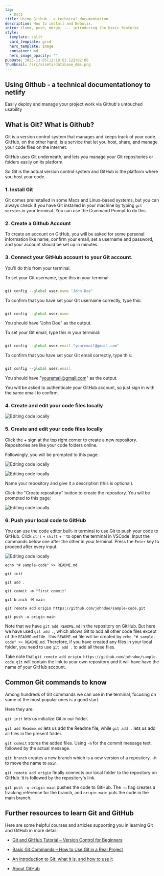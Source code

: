 ```yaml
---
tag:
  - Docs
title: Using Github - a technical documentation
description: How to install and Nebulix.
intro: clone, push, merge, ... introducing the basic features
style:
  template: split
  card_template: grid
  hero_template: image
  container: md
  hero_image_opacity: ""
pubDate: 2023-11-05T12:18:03.122+02:00
thumbnail: /src/assets/database_dms.png
---
```


## Using Github - a technical documentationoy to netlify

Easily deploy and manage your project work via Github's untouched usability

## What is Git? What is Github?

Git is a version control system that manages and keeps track of your code. GitHub, on the other hand, is a service that let you host, share, and manage your code files on the internet.

GitHub uses Git underneath, and lets you manage your Git repositories or folders easily on its platform.

So Git is the actual version control system and GitHub is the platform where you host your code.

### 1. Install Git

Git comes preinstalled in some Macs and Linux-based systems, but you can always check if you have Git installed in your machine by typing `git version` in your terminal. You can use the Command Prompt to do this.



### 2. Create a Github Account

To create an account on GitHub, you will be asked for some personal information like name, confirm your email, set a username and password, and your account should be set up in minutes.

### 3. Connect your GitHub account to your Git account.

You'll do this from your terminal.

To set your Git username, type this in your terminal:

```javascript

git config --global user.name "John Doe"

```

To confirm that you have set your Git username correctly, type this:

```javascript

git config --global user.name

```
You should have "John Doe" as the output.

To set your Git email, type this in your terminal:

```javascript

git config --global user.email "youremail@gmail.com"

```
To confirm that you have set your Git email correctly, type this:

```javascript

git config --global user.email

```
You should have "youremail@gmail.com" as the output.

You will be asked to authenticate your GitHub account, so just sign in with the same email to confirm.

### 4. Create and edit your code files locally

![Editing code locally](/src/assets/github_article_step4.png)

### 5. Create and edit your code files locally


Click the + sign at the top right corner to create a new repository. Repositories are like your code folders online.

Followingly, you will be prompted to this page:

![Editing code locally](/src/assets/github_article_step5_1.png)

![Editing code locally](/src/assets/github_article_step5_2.png)

Name your repository and give it a description (this is optional).

Click the "Create repository" button to create the repository. You will be prompted to this page:

![Editing code locally](/src/assets/github_article_step6.png)

### 6. Push your local code to GitHub
You can use the code editor built-in terminal to use Git to push your code to GitHub. Click `ctrl` + `shift` + `'` to open the terminal in VSCode. Input the commands below one after the other in your terminal. Press the `Enter` key to proceed after every input.

![Editing code locally](/src/assets/github_article_step6_2.png)

`echo "# sample-code" >> README.md`

`git init`

`git add .`

`git commit -m "first commit"`

`git branch -M main`

`git remote add origin https://github.com/johndoe/sample-code.git`

`git push -u origin main`

Note that we have `git add README.md` in the repository on GitHub. But here we have used `git add .`, which allows Git to add all other code files except of the `README.md` file.  This `README.md` file will be created by `echo "# sample-code" >> README.md`. Therefore, if you have created any files in your local folder, you need to use `git add .` to add all these files.

Take note that `git remote add origin https://github.com/johndoe/sample-code.git` will contain the link to your own repository and it will have have the name of your GitHub account.



## Common Git commands to know

Among hundreds of Git commands we can use in the terminal, focusing on some of the most popular ones is a good start.

Here they are:

`git init` lets us initialize Git in our folder.

`git add Readme.md` lets us add the Readme file, while `git add .` lets us add all files in the present folder.

`git commit` stores the added files. Using `-m` for the commit message text, followed by the actual message.

`git branch` creates a new branch which is a new version of a repository. `-M` to move the name to `main`.

`git remote add origin` finally connects our local folder to the repository on GitHub. It is followed by the repository's link.

`git push -u origin main` pushes the code to GitHub. The `-u` flag creates a tracking reference for the branch, and `origin main` puts the code in the main branch.


## Further resources to learn Git and GitHub

Here are some helpful courses and articles supporting you in learning Git and GitHub in more detail:

- [Git and GitHub Tutorial – Version Control for Beginners](https://www.freecodecamp.org/news/git-and-github-for-beginners/)

- [Basic Git Commands – How to Use Git in a Real Project](https://www.freecodecamp.org/news/how-to-use-basic-git-and-github-commands/)

- [An introduction to Git: what it is, and how to use it](https://www.freecodecamp.org/news/what-is-git-and-how-to-use-it-c341b049ae61/)

- [About GitHub](https://github.com/about)
